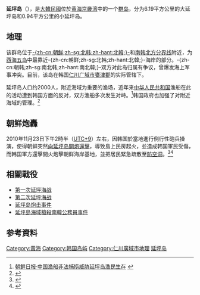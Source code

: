 {{coord|37|40|0|N|125|41|47|E|region:KR_type:isle|name=대연평도|display=title}}
{{Korean
|hangul= 연평도
|hanja= 延坪島
|rr= Yeonpyeongdo
|mr= Yŏnp’yŏngdo
|img= Yeonpyeong island-fr.svg
|caption= 
}}

'''延坪岛'''（{{kor|諺=연평도|漢=延坪島|羅=Yeonpyeong do|f=y}}），是[[大韓民國|大韓民國]]位於[[黄海|黄海]][[京畿湾|京畿湾]]中的一个[[群岛|群岛]]，分为6.19平方公里的大延坪岛和0.94平方公里的小延坪岛。

==地理==
该群岛位于[[朝鮮民主主義人民共和國|-{zh-cn:朝鲜;zh-sg:北韩;zh-hant:北韓;}-]]和[[南韩|南韩]][[北方分界线|北方分界线]]附近，为[[西海五岛|西海五岛]]中最靠近-{zh-cn:朝鲜;zh-sg:北韩;zh-hant:北韓;}-海岸的部分。-{zh-cn:朝韩;zh-sg:南北韩;zh-hant:南北韓;}-双方对此岛归属有争议，曾爆发海上军事冲突。目前，该岛在韩国[[仁川广域市|仁川广域市]][[甕津郡_(仁川廣域市)|甕津郡]]的实际管辖下。

延坪岛人口约2000人，附近海域为重要的渔场，近年来[[中华人民共和国|中华人民共和国]]渔船在此的活动遭到韩国方面的反对，双方渔船多次发生对峙。<ref>[http://cnnews.chosun.com/site/data/html_dir/2003/10/24/20031024000011.html 朝鲜日报·中国渔船非法捕捞威胁延坪岛渔民生存] {{webarchive|url=https://web.archive.org/web/20160305003843/http://cnnews.chosun.com/site/data/html_dir/2003/10/24/20031024000011.html |date=2016-03-05 }}</ref>韩国政府也加强了对附近海域的管理。<ref>{{Cite web |url=http://www.cnfm.gov.cn/info/display.asp?id=26279 |title=中国渔业政务网·韩国加强对延坪岛三疣梭子蟹作业渔船的管理 |access-date=2009-06-05 |archive-url=https://web.archive.org/web/20101226194119/http://www.cnfm.gov.cn/info/display.asp?id=26279 |archive-date=2010-12-26 |dead-url=yes }}</ref>

==朝鲜炮轟==
2010年11月23日下午2時半（[[UTC+9|UTC+9]]）左右，因韩国於當地進行例行性砲兵操演，使得朝鲜突然[[延坪岛炮击事件|向延坪岛開炮還擊]]，導致島上民房起火，並造成韩国軍民受傷，而韩国軍方還擊開火炮擊朝鲜海岸基地，並把居民緊急疏散至[[防空洞|防空洞]]。<ref>{{Cite web |url=http://inews.mingpao.com/htm/INews/20101123/ta21435i.htm |title=朝炮轟居民島 韩最高警戒 |access-date=2010-11-23 |archive-date=2011-03-05 |archive-url=https://web.archive.org/web/20110305140634/http://inews.mingpao.com/htm/INews/20101123/ta21435i.htm }}</ref><ref>{{Cite web |url=http://www.reuters.com/article/idUSTRE6AM0W920101123 |title=South Koreans hurt, evacuated after North Korea firing |access-date=2010-11-23 |archive-date=2010-11-26 |archive-url=https://web.archive.org/web/20101126154351/http://www.reuters.com/article/idUSTRE6AM0W920101123 }}</ref>

==相關戰役==
*[[第一次延坪海战|第一次延坪海战]]
*[[第二次延坪海战|第二次延坪海战]]
*[[延坪岛炮击事件|延坪岛炮击事件]]
*[[延坪島海域槍殺南韓公務員事件|延坪島海域槍殺南韓公務員事件]]

==参考資料==
{{reflist}}

{{西海五島}}
{{commonscat|Yeonpyeong Island}}
{{DEFAULTSORT:Yeonpyeong}}
[[Category:黃海|Category:黃海]]
[[Category:韩国岛屿|Category:韩国岛屿]]
[[Category:仁川廣域市地理|Category:仁川廣域市地理]]
[[Category:延坪岛|]]